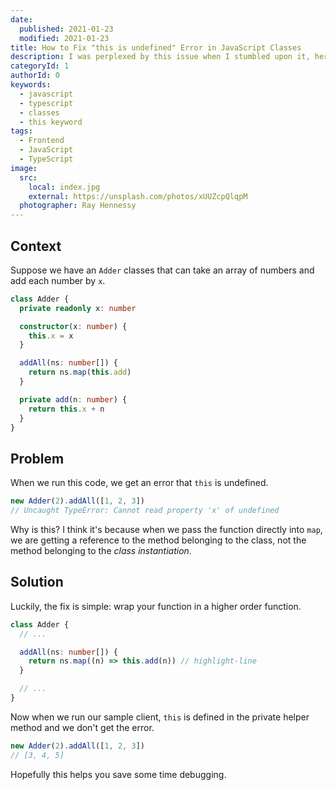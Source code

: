 ```yaml
---
date:
  published: 2021-01-23
  modified: 2021-01-23
title: How to Fix "this is undefined" Error in JavaScript Classes
description: I was perplexed by this issue when I stumbled upon it, here's how to fix it.
categoryId: 1
authorId: 0
keywords:
  - javascript
  - typescript
  - classes
  - this keyword
tags:
  - Frontend
  - JavaScript
  - TypeScript
image:
  src:
    local: index.jpg
    external: https://unsplash.com/photos/xUUZcpQlqpM
  photographer: Ray Hennessy
---
```


## Context

Suppose we have an `Adder` classes that can take an array of numbers and add each number by `x`.

```typescript
class Adder {
  private readonly x: number

  constructor(x: number) {
    this.x = x
  }

  addAll(ns: number[]) {
    return ns.map(this.add)
  }

  private add(n: number) {
    return this.x + n
  }
}
```

## Problem

When we run this code, we get an error that `this` is undefined.

```typescript
new Adder(2).addAll([1, 2, 3]) 
// Uncaught TypeError: Cannot read property 'x' of undefined
```

Why is this? I think it's because when we pass the function directly into `map`, we are
getting a reference to the method belonging to the class, not the method belonging to the _class instantiation_.

## Solution

Luckily, the fix is simple: wrap your function in a higher order function.

```typescript
class Adder {
  // ...

  addAll(ns: number[]) {
    return ns.map((n) => this.add(n)) // highlight-line
  }

  // ...
}
```

Now when we run our sample client, `this` is defined in the private helper method and we don't get the error.

```typescript
new Adder(2).addAll([1, 2, 3]) 
// [3, 4, 5]
```

Hopefully this helps you save some time debugging.
